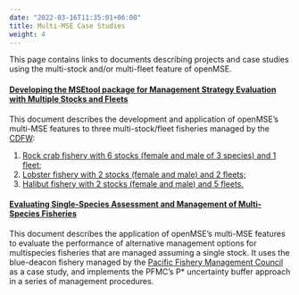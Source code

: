 ```yaml
---
date: "2022-03-16T11:35:01+06:00"
title: Multi-MSE Case Studies
weight: 4
---
```


This page contains links to documents describing projects and case studies using the multi-stock and/or multi-fleet feature of openMSE.


#### <a href="/multi-MSE/CDFW_MultiMSE.html"> Developing the MSEtool package for Management Strategy Evaluation with Multiple Stocks and Fleets </a>

This document describes the development and application of openMSE's multi-MSE features to three multi-stock/fleet fisheries managed by the [CDFW](https://wildlife.ca.gov/):

1. <a href="/multi-MSE/CDFW_MultiMSE.html#rock-crab-case-study"> Rock crab fishery with 6 stocks (female and male of 3 species) and 1 fleet; </a>
2. <a href="/multi-MSE/CDFW_MultiMSE.html#lobster-case-study">Lobster fishery with 2 stocks (female and male) and 2 fleets;</a>
3. <a href="/multi-MSE/CDFW_MultiMSE.html#halibut-case-study"> Halibut fishery with 2 stocks (female and male) and 5 fleets. </a>
 
#### <a href="/multi-MSE/Framework_Manual.pdf"> Evaluating Single-Species Assessment and Management of Multi-Species Fisheries </a>

This document describes the application of openMSE's multi-MSE features to evaluate the performance of alternative management options for multispecies fisheries that are
managed assuming a single stock. It uses the blue-deacon fishery managed by the [Pacific Fishery Management Council](https://www.pcouncil.org/) as a case study, and implements the PFMC's P* uncertainty buffer approach in a series of management procedures.

